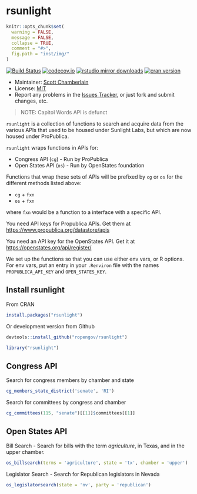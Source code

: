 rsunlight
======

```r
knitr::opts_chunk$set(
  warning = FALSE,
  message = FALSE,
  collapse = TRUE,
  comment = "#>",
  fig.path = "inst/img/"
)
```

[![Build Status](https://travis-ci.org/rOpenGov/rsunlight.svg?branch=master)](https://travis-ci.org/rOpenGov/rsunlight)
[![codecov.io](https://codecov.io/github/rOpenGov/rsunlight/coverage.svg?branch=master)](https://codecov.io/github/rOpenGov/rsunlight?branch=master)
[![rstudio mirror downloads](http://cranlogs.r-pkg.org/badges/grand-total/rsunlight)](https://github.com/metacran/cranlogs.app)
[![cran version](http://www.r-pkg.org/badges/version/rsunlight)](https://cran.r-project.org/package=rsunlight)


+ Maintainer: [Scott Chamberlain](https://github.com/sckott/)
+ License: [MIT](http://opensource.org/licenses/MIT)
+ Report any problems in the [Issues Tracker](https://github.com/ropengov/rsunlight/issues), or just fork and submit changes, etc.


> NOTE: Capitol Words API is defunct

`rsunlight` is a collection of functions to search and acquire data from the various APIs that used to be housed under Sunlight Labs, but which are now housed under ProPublica.

`rsunlight` wraps functions in APIs for:

* Congress API (`cg`) - Run by ProPublica
* Open States API (`os`) - Run by OpenStates foundation

Functions that wrap these sets of APIs will be prefixed by `cg` or `os` for the different methods listed above:

* `cg` + `fxn`
* `os` + `fxn`

where `fxn` would be a function to a interface with a specific API.


You need API keys for Propublica APIs. Get them at
<https://www.propublica.org/datastore/apis>

You need an API key for the OpenStates API. Get it at
<https://openstates.org/api/register/>


We set up the functions so that you can use either env vars, or R options.
For env vars, put an entry in your `.Renviron` file with the names
`PROPUBLICA_API_KEY` and `OPEN_STATES_KEY`.

## Install rsunlight

From CRAN

```r
install.packages("rsunlight")
```

Or development version from Github

```r
devtools::install_github("ropengov/rsunlight")
```

```r
library("rsunlight")
```

## Congress API

Search for congress members by chamber and state

```r
cg_members_state_district('senate', 'RI')
```

Search for committees by congress and chamber

```r
cg_committees(115, "senate")[[1]]$committees[[1]]
```

## Open States API

Bill Search - Search for bills with the term _agriculture_, in Texas, and in the upper chamber.

```r
os_billsearch(terms = 'agriculture', state = 'tx', chamber = 'upper')
```

Legislator Search - Search for Republican legislators in Nevada

```r
os_legislatorsearch(state = 'nv', party = 'republican')
```
